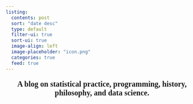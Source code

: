 ```yaml
---
listing:
  contents: post
  sort: "date desc"
  type: default
  filter-ui: true
  sort-ui: true
  image-align: left
  image-placeholder: "icon.png"
  categories: true
  feed: true
---
```


```{=html}
<center><p style = 'font-size:20px; font-family: Copperplate, fantasy;'><b>A blog on statistical practice, programming, history, philosophy, and data science.</b<</p></center>
<br>
```